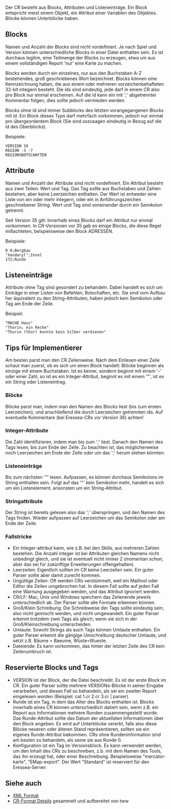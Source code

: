 Der CR besteht aus Blocks, Attributen und Listeneinträge. Ein Block entspricht meist einem Objekt, ein Attribut einer Variablen des Objektes. Blöcke können Unterblöcke haben.

== Blocks ==

Namen und Anzahl der Blocks sind nicht vordefiniert. Je nach Spiel und Version können unterschiedliche Blocks in einer Datei enthalten sein. Es ist durchaus legitim, eine Teilmenge der Blocks zu erzeugen, etwa um aus einem vollständigen Report 'nur' eine Karte zu machen.

Blocks werden durch ein einzelnes, nur aus den Buchstaben A-Z bestehendes, groß geschriebenes Wort bezeichnet. Blocks können eine Kennzeichnung haben, die aus einem oder mehreren vorzeichenbehafteten 32-bit integern besteht. Die ids sind eindeutig, jede darf in einem CR also pro Block nur einmal erscheinen. Auf die id kann ein mit ';' abgetrennter Kommentar folgen, dies sollte jedoch vermieden werden.

Blocks ohne id sind immer Subblocks des letzten vorangegangenen Blocks mit id. Ein Block dieses Typs darf mehrfach vorkommen, jedoch nur einmal pro übergeordentem Block (Sie sind sozusagen eindeutig in Bezug auf die id des Oberblocks).

Beispiele:
 VERSION 16
 REGION -3 -7
 REGIONSBOTSCHAFTEN

== Attribute ==

Namen und Anzahl der Attribute sind nicht vordefiniert. Ein Attribut besteht aus zwei Teilen: Wert und Tag. Das Tag sollte aus Buchstaben und Zahlen bestehen, aber keine Leerzeichen enthalten. Der Wert ist entweder eine Liste von ein oder mehr integern, oder ein in Anführungszeichen geschriebener String. Wert und Tag sind voneinander durch ein Semikolon getrennt.

Seit Version 35 gilt: Innerhalb eines Blocks darf ein Attribut nur einmal vorkommen. In CR-Versionen vor 35 gab es einige Blocks, die diese Regel mißachteten, beispielsweise den Block ADRESSEN.

Beispiele:
 0 0;Bergbau
 "Xandaryl";Insel
 172;Runde

== Listeneinträge ==

Attribute ohne Tag sind gesondert zu behandeln. Dabei handelt es sich um Einträge in einer Listen von Befehlen, Botschaften, etc. Sie sind vom Aufbau her äquivalent zu den String-Attributen, haben jedoch kein Semikolon oder Tag am Ende der Zeile.

Beispiel:
 "MACHE Haus"
 "Thorin; ein Recke"
 "Thorin (thor) konnte kein Silber verdienen"

== Tips für Implementierer ==

Am besten parst man den CR Zeilenweise. Nach dem Einlesen einer Zeile schaut man zuerst, ob es sich um einen Block handelt: Blöcke beginnen als einzige mit einem Buchstaben. Ist es keiner, sondern beginnt mit einem '-' oder einer Zahl, so ist es ein Integer-Attribut, beginnt es mit einem '"', ist es ein String oder Listeneintrag.

=== Blöcke ===

Blöcke parst man, indem man den Namen des Blocks liest (bis zum ersten Leerzeichen), und anschließend die durch Leerzeichen getrennten ids. Auf eventuelle Kommentare (bei Eressea-CRs vor Version 36) achten!

=== Integer-Attribute ===

Die Zahl identifizieren, indem man bis zum ';' liest. Danach den Namen des Tags lesen, bis zum Ende der Zeile. Zu beachten ist, das möglicherweise noch Leerzeichen am Ende der Zeile oder um das ';' herum stehen könnten.

=== Listeneinträge ===

Bis zum nächsten '"' lesen. Aufpassen, es können durchaus Semikolons im String enthalten sein. Folgt auf das '"' kein Semikolon mehr, handelt es sich um ein Listenelement, ansonsten um ein String-Attribut.

=== Stringattribute ===

Der String ist bereits gelesen also das ';' überspringen, und den Namen des Tags finden. Wieder aufpassen auf Leerzeichen um das Semikolon oder am Ende der Zeile.

=== Fallstricke ===

* Ein Integer-attribut kann, wie z.B. bei den Skills, aus mehreren Zahlen bestehen. Die Anzahl integer ist bei Attributen gleichen Namens nicht unbedingt gleich, und sie ist eventuell nicht immer 2 (momentan schon, aber das sei für zukünftige Erweiterungen offengehalten).
* Leerzeilen: Eigentlich sollten im CR keine Leerzeilen sein. Ein guter Parser sollte aber damit zurecht kommen.
* Ungültige Zeilen: Oft werden CRs verstümmelt, weil ein Mailtool oder Editor die Zeilen umgebrochen hat. In diesem Fall sollte auf jeden Fall eine Warnung ausgegeben werden, und das Attribut ignoriert werden.
* CR/LF: Mac, Unix und Windows speichern das Zeilenende jeweils unterschiedlich ab. Der Parser sollte alle Formate erkennen können.
* Groß/Klein Schreibung: Die Schreibweise der Tags sollte eindeutig sein, also nicht gemischt werden, und nicht umgewandelt. Ein guter Parser erkennt trotzdem zwei Tags als gleich, wenn sie sich in der Groß/Kleinschreibung unterscheiden.
* Umlaute: Sowohl Strings als auch Tags können Umlaute enthalten. Ein guter Parser erkennt die gängige Umschreibung deutscher Umlaute, und setzt z.B. Bäume = Baeume, Wüste=Wueste.
* Dateiende: Es kann vorkommen, das hinter der letzten Zeile des CR kein Zeilenumbruch ist. 

== Reservierte Blocks und Tags ==

* VERSION ist der Block, der die Datei beschreibt. Es ist der erste Block im CR. Ein guter Parser sollte mehrere VERSIONs-Blöcke in seiner Eingabe verarbeiten, und diesen Fall so behandeln, als sei ein zweiter Report eingelesen worden (Beispiel: cat 1.cr 2.cr 3.cr | parser).
* Runde ist ein Tag, in dem das Alter des Blocks enthalten ist. Blocks innerhalb eines CR können unterschiedlich datiert sein, wenn z.B. ein Report aus Informationen mehrere Runden zusammengestellt wurde. Das Runde-Attribut sollte das Datum der aktuellsten Informationen über den Block angeben. Es wird auf Unterblöcke vererbt, falls also diese Blöcke neueren oder älteren Stand repräsentieren, sollten sie ein eigenes Runde-Attribut bekommen. CRs ohne Rundeninformation sind am besten zu behandeln, als seine sie aus Runde 0.
* Konfiguration ist ein Tag im Versionsblock. Es kann verwendet werden, um den Inhalt des CRs zu beschreiben, z.b. mit dem Namen des Tools, das ihn erzeugt hat, oder einer Beschreibung. Beispielsweise "mercator-karte", "EMap-export". Der Wert "Standard" ist reserviert für den Eressea-Server.

== Siehe auch ==
* [[XML Format]]
* [http://dose.0wnz.at/thewhitewolf/cr-format CR-Format Details] gesammelt und aufbereitet von tww